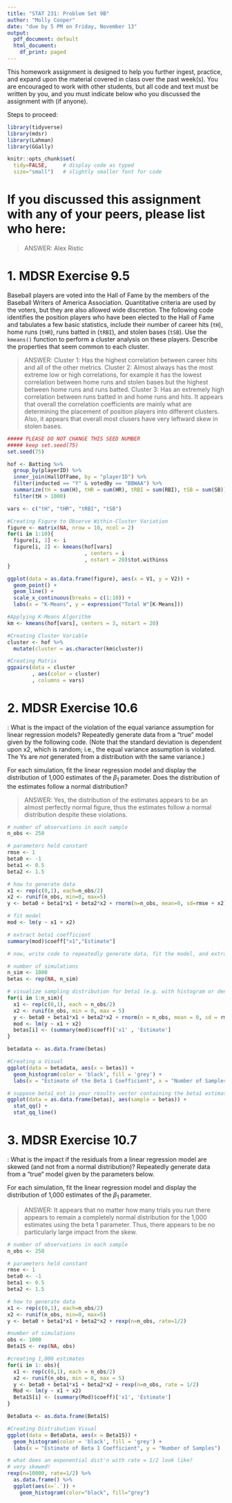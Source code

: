 ```yaml
---
title: "STAT 231: Problem Set 9B"
author: "Molly Cooper"
date: "due by 5 PM on Friday, November 13"
output:
  pdf_document: default
  html_document:
    df_print: paged
---
```


This homework assignment is designed to help you further ingest, practice, and expand upon the material covered in class over the past week(s).  You are encouraged to work with other students, but all code and text must be written by you, and you must indicate below who you discussed the assignment with (if anyone).  

Steps to proceed:

\begin{enumerate}
\item In RStudio, go to File > Open Project, navigate to the folder with the course-content repo, select the course-content project (course-content.Rproj), and click "Open" 
\item Pull the course-content repo (e.g. using the blue-ish down arrow in the Git tab in upper right window)
\item Copy ps9B.Rmd from the course repo to your repo (see page 6 of the GitHub Classroom Guide for Stat231 if needed)
\item Close the course-content repo project in RStudio
\item Open YOUR repo project in RStudio
\item In the ps9B.Rmd file in YOUR repo, replace "YOUR NAME HERE" with your name
\item Add in your responses, committing and pushing to YOUR repo in appropriate places along the way
\item Run "Knit PDF" 
\item Upload the pdf to Gradescope.  Don't forget to select which of your pages are associated with each problem.  \textit{You will not get credit for work on unassigned pages (e.g., if you only selected the first page but your solution spans two pages, you would lose points for any part on the second page that the grader can't see).} 
\end{enumerate}

```r
library(tidyverse)
library(mdsr)
library(Lahman)
library(GGally)

knitr::opts_chunk$set(
  tidy=FALSE,     # display code as typed
  size="small")   # slightly smaller font for code
```


\newpage 
# If you discussed this assignment with any of your peers, please list who here:

> ANSWER: Alex Ristic

\newpage
# 1. MDSR Exercise 9.5

Baseball players are voted into the Hall of Fame by the members of the Baseball Writers of America Association.  Quantitative criteria are used by the voters, but they are also allowed wide discretion.  The following code identifies the position players who have been elected to the Hall of Fame and tabulates a few basic statistics, include their number of career hits (`tH`), home runs (`tHR`), runs batted in (`tRBI`), and stolen bases (`tSB`).  Use the `kmeans()` function to perform a cluster analysis on these players.  Describe the properties that seem common to each cluster.

> ANSWER:  Cluster 1: Has the highest correlation between career hits and all of the other metrics. 
>Cluster 2: Almost always has the most extreme low or high correlations, for example it has the lowest correlation between home runs and stolen bases but the highest between home runs and runs batted. 
>Cluster 3: Has an extremely high correlation between runs batted in and home runs and hits. 
It appears that overall the correlation coefficients are mainly what are determining the placement of position players into different clusters. Also, it appears that overall most clusers have very leftward skew in stolen bases. 

```r
##### PLEASE DO NOT CHANGE THIS SEED NUMBER
##### keep set.seed(75) 
set.seed(75)

hof <- Batting %>%
  group_by(playerID) %>%
  inner_join(HallOfFame, by = "playerID") %>%
  filter(inducted == "Y" & votedBy == "BBWAA") %>%
  summarize(tH = sum(H), tHR = sum(HR), tRBI = sum(RBI), tSB = sum(SB)) %>%
  filter(tH > 1000)

vars <- c("tH", "tHR", "tRBI", "tSB")

#Creating Figure to Observe Within-Cluster Variation
figure <- matrix(NA, nrow = 10, ncol = 2)
for(i in 1:10){
  figure[i, 1] <- i
  figure[i, 2] <- kmeans(hof[vars]
                         , centers = i
                         , nstart = 20)$tot.withinss
}

ggplot(data = as.data.frame(figure), aes(x = V1, y = V2)) +
  geom_point() +
  geom_line() +
  scale_x_continuous(breaks = c(1:10)) +
  labs(x = "K-Means", y = expression("Total W"[K-Means]))

#Applying K-Means Algorithm
km <- kmeans(hof[vars], centers = 3, nstart = 20)

#Creating Cluster Variable
cluster <- hof %>%
  mutate(cluster = as.character(km$cluster))

#Creating Matrix
ggpairs(data = cluster
        , aes(color = cluster)
        , columns = vars)

```


\newpage
# 2. MDSR Exercise 10.6 

\textit{Equal variance assumption}:  What is the impact of the violation of the equal variance assumption for linear regression models?  Repeatedly generate data from a "true" model given by the following code.  (Note that the standard deviation is dependent upon x2, which is random; i.e., the equal variance assumption is violated.  The Ys are *not* generated from a distribution with the same variance.)

For each simulation, fit the linear regression model and display the distribution of 1,000 estimates of the $\beta_1$ parameter.  Does the distribution of the estimates follow a normal distribution?

> ANSWER:   Yes, the distribution of the estimates appears to be an almost perfectly normal figure, thus the estimates follow a normal distribution despite these violations. 

```r
# number of observations in each sample
n_obs <- 250

# parameters held constant
rmse <- 1
beta0 <- -1
beta1 <- 0.5
beta2 <- 1.5

# how to generate data
x1 <- rep(c(0,1), each=n_obs/2)
x2 <- runif(n_obs, min=0, max=5)
y <- beta0 + beta1*x1 + beta2*x2 + rnorm(n=n_obs, mean=0, sd=rmse + x2)

# fit model
mod <- lm(y ~ x1 + x2)

# extract beta1 coefficient
summary(mod)$coeff["x1","Estimate"]

# now, write code to repeatedly generate data, fit the model, and extract the beta coefficient (1,000 times)

# number of simulations
n_sim <- 1000
betas <- rep(NA, n_sim)

# visualize sampling distribution for beta1 (e.g. with histogram or density plot)
for(i in 1:n_sim){
  x1 <- rep(c(0,1), each = n_obs/2)
  x2 <- runif(n_obs, min = 0, max = 5)
  y <- beta0 + beta1*x1 + beta2*x2 + rnorm(n = n_obs, mean = 0, sd = rmse + x2)
  mod <- lm(y ~ x1 + x2)
  betas[i] <- (summary(mod)$coeff)['x1' , 'Estimate']
}

betadata <- as.data.frame(betas)

#Creating a Visual
ggplot(data = betadata, aes(x = betas)) +
  geom_histogram(color = 'black', fill = 'grey') +
  labs(x = "Estimate of the Beta 1 Coefficient", x = "Number of Samples")

# suppose beta1_est is your results vector containing the beta1 estimates
ggplot(data = as.data.frame(betas), aes(sample = betas)) +
  stat_qq() + 
  stat_qq_line()
```



\newpage
# 3. MDSR Exercise 10.7

\textit{Skewed residuals}: What is the impact if the residuals from a linear regression model are skewed (and not from a normal distribution)?  Repeatedly generate data from a "true" model given by the parameters below.

For each simulation, fit the linear regression model and display the distribution of 1,000 estimates of the $\beta_1$ parameter.

> ANSWER:  It appears that no matter how many trials you run there appears to remain a completely normal distribution for the 1,000 estimates using the beta 1 parameter. Thus, there appears to be no particularly large impact from the skew. 

```r
# number of observations in each sample
n_obs <- 250

# parameters held constant
rmse <- 1
beta0 <- -1
beta1 <- 0.5
beta2 <- 1.5

# how to generate data
x1 <- rep(c(0,1), each=n_obs/2)
x2 <- runif(n_obs, min=0, max=5)
y <- beta0 + beta1*x1 + beta2*x2 + rexp(n=n_obs, rate=1/2)

#number of simulations
obs <- 1000
Beta1S <- rep(NA, obs)

#creating 1,000 estimates
for(i in 1: obs){
  x1 <- rep(c(0,1), each = n_obs/2)
  x2 <- runif(n_obs, min = 0, max = 5)
  y <- beta0 + beta1*x1 + beta2*x2 + rexp(n=n_obs, rate = 1/2)
  Mod <- lm(y ~ x1 + x2)
  Beta1S[i] <- (summary(Mod)$coeff)['x1', 'Estimate']
}

BetaData <- as.data.frame(Beta1S)

#Creating Distribution Visual
ggplot(data = BetaData, aes(x = Beta1S)) +
  geom_histogram(color = 'black', fill = 'grey') +
  labs(x = "Estimate of Beta 1 Coefficient", y = "Number of Samples")

# what does an exponential dist'n with rate = 1/2 look like? 
# very skewed!
rexp(n=10000, rate=1/2) %>%
  as.data.frame() %>%
  ggplot(aes(x=`.`)) +
    geom_histogram(color="black", fill="grey")

```


